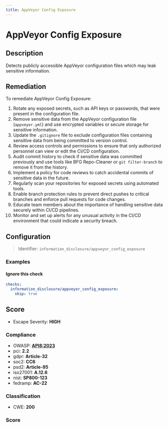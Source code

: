 ```yaml
---
title: AppVeyor Config Exposure
---
```


# AppVeyor Config Exposure

## Description

Detects publicly accessible AppVeyor configuration files which may leak sensitive information.

## Remediation

To remediate AppVeyor Config Exposure:

1. Rotate any exposed secrets, such as API keys or passwords, that were present in the configuration file.
2. Remove sensitive data from the AppVeyor configuration file (`appveyor.yml`) and use encrypted variables or secure storage for sensitive information.
3. Update the `.gitignore` file to exclude configuration files containing sensitive data from being committed to version control.
4. Review access controls and permissions to ensure that only authorized personnel can view or edit the CI/CD configuration.
5. Audit commit history to check if sensitive data was committed previously and use tools like BFG Repo-Cleaner or `git filter-branch` to remove it from the history.
6. Implement a policy for code reviews to catch accidental commits of sensitive data in the future.
7. Regularly scan your repositories for exposed secrets using automated tools.
8. Enable branch protection rules to prevent direct pushes to critical branches and enforce pull requests for code changes.
9. Educate team members about the importance of handling sensitive data securely within CI/CD pipelines.
10. Monitor and set up alerts for any unusual activity in the CI/CD environment that could indicate a security breach.



## Configuration

> Identifier: `information_disclosure/appveyor_config_exposure`



### Examples



#### Ignore this check

```yaml
checks:
  information_disclosure/appveyor_config_exposure:
    skip: true
```




## Score

- Escape Severity: **<span className="high-severity">HIGH</span>**

### Compliance

- OWASP: **[API8:2023](https://github.com/OWASP/API-Security/blob/master/editions/2023/en/0xa8-security-misconfiguration.md)**
- pci: **2.2**
- gdpr: **Article-32**
- soc2: **CC6**
- psd2: **Article-95**
- iso27001: **A.12.6**
- nist: **SP800-123**
- fedramp: **AC-22**

### Classification

- CWE: **200**




### Score




